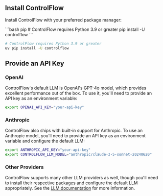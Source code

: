 ## Install ControlFlow

Install ControlFlow with your preferred package manager:

<CodeGroup>
```bash pip
# ControlFlow requires Python 3.9 or greater
pip install -U controlflow 
```

```bash uv
# ControlFlow requires Python 3.9 or greater
uv pip install -U controlflow
```
</CodeGroup>

## Provide an API Key

### OpenAI

ControlFlow's default LLM is OpenAI's GPT-4o model, which provides excellent performance out of the box. To use it, you'll need to provide an API key as an environment variable:

```bash
export OPENAI_API_KEY="your-api-key"
```

### Anthropic

ControlFlow also ships with built-in support for Anthropic. To use an Anthropic model, you'll need to provide an API key as an environment variable and configure the default LLM:

```bash
export ANTHROPIC_API_KEY="your-api-key"
export CONTROLFLOW_LLM_MODEL="anthropic/claude-3-5-sonnet-20240620"
```

### Other Providers

ControlFlow supports many other LLM providers as well, though you'll need to install their respective packages and configure the default LLM appropriately. See the [LLM documentation](/guides/llms) for more information.
